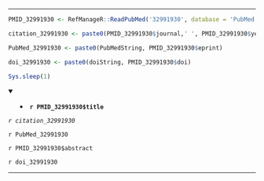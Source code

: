 

---

```r

PMID_32991930 <- RefManageR::ReadPubMed('32991930', database = 'PubMed')

citation_32991930 <- paste0(PMID_32991930$journal,' ', PMID_32991930$year, ' ', PMID_32991930$month,';', PMID_32991930$volume,'(', PMID_32991930$number,'):', PMID_32991930$pages)

PubMed_32991930 <- paste0(PubMedString, PMID_32991930$eprint)

doi_32991930 <- paste0(doiString, PMID_32991930$doi)

Sys.sleep(1)

```

<details open> <summary>
- **`r PMID_32991930$title`**
</summary> 

*`r citation_32991930`*

`r PubMed_32991930`

`r PMID_32991930$abstract`

`r doi_32991930`

</details>

---


